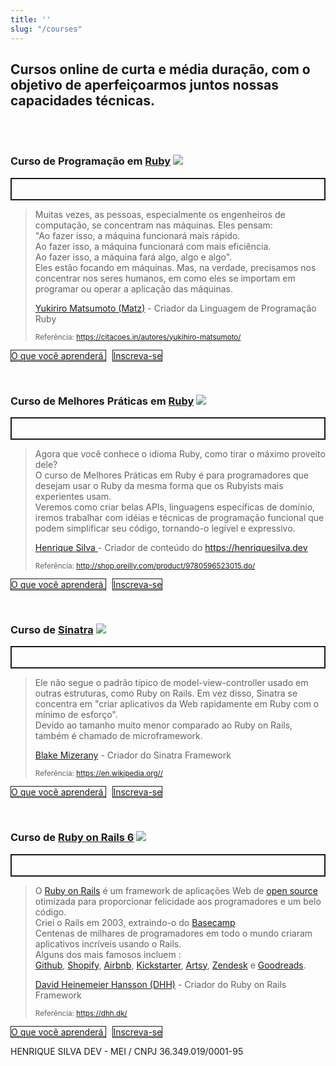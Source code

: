 ```yaml
---
title: ''
slug: "/courses"
---
```


## Cursos online de curta e média duração, com o objetivo de aperfeiçoarmos juntos nossas capacidades técnicas.

<br /><br />

### Curso de Programação em [Ruby](https://www.ruby-lang.org/) ![](/assets/img/ruby.png)

<p style="border: 2px solid; padding: 1rem">

  <blockquote>  
    Muitas vezes, as pessoas, especialmente os engenheiros de computação, 
    se concentram nas máquinas. Eles pensam:<br />
    "Ao fazer isso, a máquina funcionará mais rápido. <br />
    Ao fazer isso, a máquina funcionará com mais eficiência. <br />
     Ao fazer isso,
    a máquina fará algo, algo e algo".<br />
    Eles estão focando em máquinas. Mas, na verdade, precisamos nos
    concentrar nos seres humanos, em como eles se importam em programar 
    ou operar a aplicação das máquinas. <br />

  [Yukiriro Matsumoto (Matz)](https://github.com/matz) - Criador da Linguagem de Programação Ruby
  

  <small>Referência: https://citacoes.in/autores/yukihiro-matsumoto/</small>
  </blockquote>

  <a disable="true" style="border: 1px solid;  margin-right: 10px" href="https://link.pagar.me/lH1B9MVNPI" target="_blank">     
    O que você aprenderá
  </a> 

  <a disable="true" style="border: 1px solid" href="/pay-what-you-want">     
    Inscreva-se
  </a>   

</p>

<br />

### Curso de Melhores Práticas em [Ruby](https://www.ruby-lang.org/) ![](/assets/img/ruby-bestpractice.png)

<p style="border: 2px solid; padding: 1rem">

  <blockquote>  
    Agora que você conhece o idioma Ruby, como tirar o máximo proveito dele?<br />
    O curso de Melhores Práticas em Ruby é para programadores que desejam usar o 
    Ruby da mesma forma que os Rubyists mais experientes usam.<br />
    Veremos como criar belas APIs, linguagens específicas de domínio,
    iremos trabalhar com idéias e técnicas de programação funcional que podem simplificar seu código,
    tornando-o legível e expressivo.  

  [Henrique Silva ](https://github.com/henriquehsilva) - Criador de conteúdo do https://henriquesilva.dev

  <small>Referência: http://shop.oreilly.com/product/9780596523015.do/</small>
  </blockquote>

  <a style="border: 1px solid;  margin-right: 10px" href="https://link.pagar.me/lH1B9MVNPI" target="_blank">     
    O que você aprenderá
  </a> 

  <a style="border: 1px solid" href="/pay-what-you-want">     
    Inscreva-se
  </a>   

</p>

<br />

### Curso de [Sinatra](http://sinatrarb.com/) ![](/assets/img/sinatra.png)

<p style="border: 2px solid; padding: 1rem">

  <blockquote>  
    Ele não segue o padrão típico de model-view-controller usado em outras estruturas,
    como Ruby on Rails. Em vez disso, Sinatra se concentra em "criar aplicativos da Web 
    rapidamente em Ruby com o mínimo de esforço".<br /> 
    Devido ao tamanho muito menor comparado ao Ruby on Rails, também é chamado de microframework.  


  [Blake Mizerany](https://github.com/bmizerany) - Criador do Sinatra Framework
  
  <small>Referência: https://en.wikipedia.org//</small>
  </blockquote>

  <a style="border: 1px solid;  margin-right: 10px" href="https://link.pagar.me/lH1B9MVNPI" target="_blank">     
    O que você aprenderá
  </a> 

  <a style="border: 1px solid" href="/pay-what-you-want">     
    Inscreva-se
  </a>   

</p>

<br />

### Curso de [Ruby on Rails 6](https://rubyonrails.org/) ![](/assets/img/rails.png)

<p style="border: 2px solid; padding: 1rem">

  <blockquote>  
    O <a href="https://rubyonrails.org/"> Ruby on Rails</a> é um framework de aplicações Web de
    <a href="https://opensource.org/" target="_blank">open source</a>
    otimizada para proporcionar felicidade aos programadores e um belo código.<br />
    Criei o Rails em 2003, extraindo-o do 
    <a href="https://basecamp.com/" target="_blank">   
      Basecamp
    </a>
    <br />
    Centenas de milhares de programadores em todo o mundo criaram aplicativos incríveis 
    usando o Rails.<br />
    Alguns dos mais famosos incluem :<br />
    <a href="https://github.com/" target="_blank">Github</a>,
    <a href="https://pt.shopify.com/" target="_blank">Shopify</a>, 
    <a href="https://www.airbnb.com.br/" target="_blank">Airbnb</a>, 
    <a href="https://www.kickstarter.com/" target="_blank">Kickstarter</a>,
    <a href="https://www.artsy.net/" target="_blank">Artsy</a>, 
    <a href="https://www.zendesk.com.br/" target="_blank">Zendesk</a> e
    <a href="https://www.goodreads.com/" target="_blank">Goodreads</a>.

  [David Heinemeier Hansson (DHH)](https://github.com/dhh) - Criador do Ruby on Rails Framework
  
  <small>Referência: https://dhh.dk/</small>
  </blockquote>

  <a style="border: 1px solid;  margin-right: 10px" href="https://link.pagar.me/lH1B9MVNPI" target="_blank">     
    O que você aprenderá
  </a> 

  <a style="border: 1px solid" href="/pay-what-you-want">     
    Inscreva-se
  </a>   

</p>


HENRIQUE SILVA DEV - MEI / CNPJ 36.349.019/0001-95